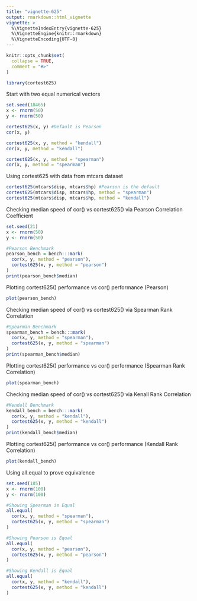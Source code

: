 ```yaml
---
title: "vignette-625"
output: rmarkdown::html_vignette
vignette: >
  %\VignetteIndexEntry{vignette-625}
  %\VignetteEngine{knitr::rmarkdown}
  %\VignetteEncoding{UTF-8}
---
```


```r
knitr::opts_chunk$set(
  collapse = TRUE,
  comment = "#>"
)
```

```r
library(cortest625)
```

Start with two equal numerical vectors
```r
set.seed(18465)
x <- rnorm(50)
y <- rnorm(50)

cortest625(x, y) #Default is Pearson
cor(x, y)

cortest625(x, y, method = "kendall")
cor(x, y, method = "kendall")

cortest625(x, y, method = "spearman")
cor(x, y, method = "spearman")
```

Using cortest625 with data from mtcars dataset
```r
cortest625(mtcars$disp, mtcars$hp) #Pearson is the default
cortest625(mtcars$disp, mtcars$hp, method = "spearman")
cortest625(mtcars$disp, mtcars$hp, method = "kendall")
```

Checking median speed of cor() vs cortest625() via Pearson Correlation Coefficient
```r
set.seed(21)
x <- rnorm(50)
y <- rnorm(50)

#Pearson Benchmark
pearson_bench = bench:::mark(
  cor(x, y, method = "pearson"),
  cortest625(x, y, method = "pearson")
)
print(pearson_bench$median)
```

Plotting cortest625() performance vs cor() performance (Pearson)
```r
plot(pearson_bench)
```

Checking median speed of cor() vs cortest625() via Spearman Rank Correlation
```r
#Spearman Benchmark
spearman_bench = bench:::mark(
  cor(x, y, method = "spearman"),
  cortest625(x, y, method = "spearman")
)
print(spearman_bench$median)
```

Plotting cortest625() performance vs cor() performance (Spearman Rank Correlation)
```r
plot(spearman_bench)
```

Checking median speed of cor() vs cortest625() via Kenall Rank Correlation
```r
#Kendall Benchmark
kendall_bench = bench:::mark(
  cor(x, y, method = "kendall"),
  cortest625(x, y, method = "kendall")
)
print(kendall_bench$median)
```

Plotting cortest625() performance vs cor() performance (Kendall Rank Correlation)
```r
plot(kendall_bench)
```

Using all.equal to prove equivalence
```r
set.seed(185)
x <- rnorm(100)
y <- rnorm(100)

#Showing Spearman is Equal
all.equal(
  cor(x, y, method = "spearman"),
  cortest625(x, y, method = "spearman")
)

#Showing Pearson is Equal
all.equal(
  cor(x, y, method = "pearson"),
  cortest625(x, y, method = "pearson")
)

#Showing Kendall is Equal
all.equal(
  cor(x, y, method = "kendall"),
  cortest625(x, y, method = "kendall")
)
```

